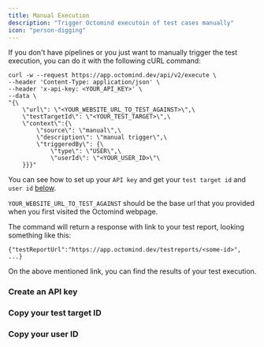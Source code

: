 ```yaml
---
title: Manual Execution
description: "Trigger Octomind executoin of test cases manually"
icon: "person-digging"
---
```


If you don't have pipelines or you just want to manually trigger the test execution, you can do it with the following cURL command:

```
curl -w --request https://app.octomind.dev/api/v2/execute \
--header 'Content-Type: application/json' \
--header 'x-api-key: <YOUR_API_KEY>' \
--data \
"{\
    \"url\": \"<YOUR_WEBSITE_URL_TO_TEST_AGAINST>\",\
    \"testTargetId\": \"<YOUR_TEST_TARGET>\",\
    \"context\":{\
        \"source\": \"manual\",\
        \"description\": \"manual trigger\",\
        \"triggeredBy\": {\
            \"type\": \"USER\",\
            \"userId\": \"<YOUR_USER_ID>\"\
    }}}"
```

You can see how to set up your `API key` and get your `test target id` and `user id` [below](/manual-execution#create-an-api-key).

`YOUR_WEBSITE_URL_TO_TEST_AGAINST` should be the base url that you provided when you first visited the Octomind webpage.

The command will return a response with link to your test report, looking something like this:

```
{"testReportUrl":"https://app.octomind.dev/testreports/<some-id>", ...}
```

On the above mentioned link, you can find the results of your test execution.

### Create an API key

<Snippet file="snippet-apiKey.mdx" />

### Copy your test target ID

<Snippet file="snippet-testTarget.mdx" />

### Copy your user ID

<Snippet file="snippet-userID.mdx" />
